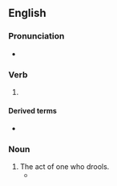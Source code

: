 ==English==

===Pronunciation===
* {{IPA|/ˈdɹuːlɪŋ/|lang=en}}

===Verb===
{{head|en|present participle}}

# {{present participle of|drool|lang=en|nocat=1}}

====Derived terms====
* {{l|en|droolingly}}

===Noun===
{{en-noun}}

# The act of one who drools.
#* {{quote-text|lang=en|year=2013|author=James Nairne|title=Psychology|page=209|passage=Pavlov referred to these premature '''droolings''' as “psychic” secretions, and he began to study why they occurred, in part to avoid future contamination of his digestion experiments.}}
